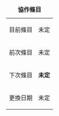 {| class="wikitable center" style="margin: 1em auto; width: auto;"
|+'''協作條目'''
|-
| 目前條目
! 未定
|-
| 前次條目
! 未定
|-
| 下次條目
! '''未定'''
|-
| 更換日期
! 未定
|}
{{center|<small>參見[[Wikipedia:童軍專題/待辦清單|童軍專題待辦清單]]與[[Wikipedia:童軍專題/專題編輯公約|專題編輯公約]]</small>}}